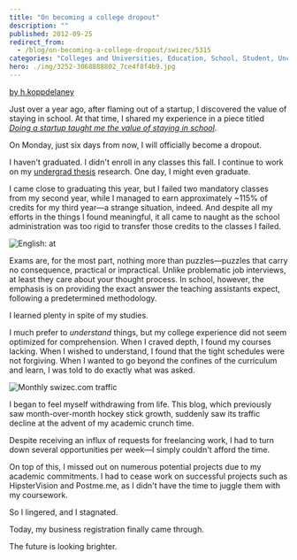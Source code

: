 ```yaml
---
title: "On becoming a college dropout"
description: ""
published: 2012-09-25
redirect_from:
  - /blog/on-becoming-a-college-dropout/swizec/5315
categories: "Colleges and Universities, Education, School, Student, Uncategorized"
hero: ./img/3252-3068888802_7ce4f8f4b9.jpg
---
```


[by h.koppdelaney](http://www.flickr.com/photos/h-k-d/3068888802/sizes/m/in/photostream/)

Just over a year ago, after flaming out of a startup, I discovered the value of staying in school. At that time, I shared my experience in a piece titled _[Doing a startup taught me the value of staying in school](https://swizec.com/blog/doing-a-startup-taught-me-the-value-of-staying-in-school/)_.

On Monday, just six days from now, I will officially become a dropout.

I haven't graduated. I didn't enroll in any classes this fall. I continue to work on my [undergrad thesis](http://swizec.github.com/Le-Thesis/) research. One day, I might even graduate.

I came close to graduating this year, but I failed two mandatory classes from my second year, while I managed to earn approximately ~115% of credits for my third year—a strange situation, indeed. And despite all my efforts in the things I found meaningful, it all came to naught as the school administration was too rigid to transfer those credits to the classes I failed.

![English: at](https://upload.wikimedia.org/wikipedia/commons/thumb/5/50/Richard_Feynman_-_Fermilab.jpg/300px-Richard_Feynman_-_Fermilab.jpg)

Exams are, for the most part, nothing more than puzzles—puzzles that carry no consequence, practical or impractical. Unlike problematic job interviews, at least they care about your thought process. In school, however, the emphasis is on providing the exact answer the teaching assistants expect, following a predetermined methodology.

I learned plenty in spite of my studies.

I much prefer to _understand_ things, but my college experience did not seem optimized for comprehension. When I craved depth, I found my courses lacking. When I wished to understand, I found that the tight schedules were not forgiving. When I wanted to go beyond the confines of the curriculum and learn, I was told to do exactly what was asked.

![Monthly swizec.com traffic](https://swizec.com/wp-content/uploads/2012/09/Screen-Shot-2012-09-25-at-12.43.58-PM.png)

I began to feel myself withdrawing from life. This blog, which previously saw month-over-month hockey stick growth, suddenly saw its traffic decline at the advent of my academic crunch time.

Despite receiving an influx of requests for freelancing work, I had to turn down several opportunities per week—I simply couldn't afford the time. 

On top of this, I missed out on numerous potential projects due to my academic commitments. I had to cease work on successful projects such as HipsterVision and Postme.me, as I didn't have the time to juggle them with my coursework.

So I lingered, and I stagnated.

Today, my business registration finally came through.

The future is looking brighter.
